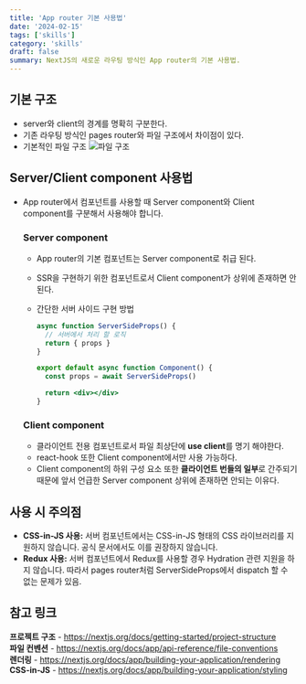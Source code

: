 ```yaml
---
title: 'App router 기본 사용법'
date: '2024-02-15'
tags: ['skills']
category: 'skills'
draft: false
summary: NextJS의 새로운 라우팅 방식인 App router의 기본 사용법.
---
```


## 기본 구조

- server와 client의 경계를 명확히 구분한다.
- 기존 라우팅 방식인 pages router와 파일 구조에서 차이점이 있다.
- 기본적인 파일 구조
  ![파일 구조](/static/images/blog/skills/approuter_basic.PNG)

## Server/Client component 사용법

- App router에서 컴포넌트를 사용할 때 Server component와 Client component를 구분해서 사용해야 합니다.

  ### Server component

  - App router의 기본 컴포넌트는 Server component로 취급 된다.
  - SSR을 구현하기 위한 컴포넌트로서 Client component가 상위에 존재하면 안된다.
  - 간단한 서버 사이드 구현 방법

    ```jsx
    async function ServerSideProps() {
      // 서버에서 처리 할 로직
      return { props }
    }

    export default async function Component() {
      const props = await ServerSideProps()

      return <div></div>
    }
    ```

  ### Client component

  - 클라이언트 전용 컴포넌트로서 파일 최상단에 **use client**를 명기 해야한다.
  - react-hook 또한 Client component에서만 사용 가능하다.
  - Client component의 하위 구성 요소 또한 **클라이언트 번들의 일부**로 간주되기 때문에 앞서 언급한 Server component 상위에 존재하면 안되는 이유다.

## 사용 시 주의점

- **CSS-in-JS 사용:** 서버 컴포넌트에서는 CSS-in-JS 형태의 CSS 라이브러리를 지원하지 않습니다. 공식 문서에서도 이를 권장하지 않습니다.
- **Redux 사용:** 서버 컴포넌트에서 Redux를 사용할 경우 Hydration 관련 지원을 하지 않습니다. 따라서 pages router처럼 ServerSideProps에서 dispatch 할 수 없는 문제가 있음.

## 참고 링크

**프로젝트 구조** - https://nextjs.org/docs/getting-started/project-structure  
**파일 컨벤션** - https://nextjs.org/docs/app/api-reference/file-conventions  
**렌더링** - https://nextjs.org/docs/app/building-your-application/rendering  
**CSS-in-JS** - https://nextjs.org/docs/app/building-your-application/styling
